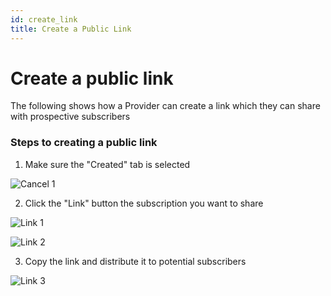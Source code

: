 ```yaml
---
id: create_link
title: Create a Public Link
---
```


# Create a public link

The following shows how a Provider can create a link which they can share with prospective subscribers

### Steps to creating a public link

1. Make sure the "Created" tab is selected

![Cancel 1](../../../assets/cancel_1.png)

2. Click the "Link" button the subscription you want to share

![Link 1](../../../assets/link_1.png)

![Link 2](../../../assets/link_2.png)

3. Copy the link and distribute it to potential subscribers

![Link 3](../../../assets/link_3.png)

